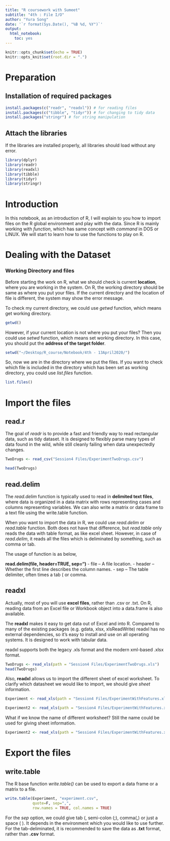 ```yaml
---
title: "R coursework with Sumeet"
subtitle: "4th : File I/O"
author: "Yura Song"
date: '`r format(Sys.Date(), "%B %d, %Y")`'
output:
  html_notebook:
    toc: yes
---
```


```r
knitr::opts_chunk$set(echo = TRUE)
knitr::opts_knit$set(root.dir = ".")
```

# Preparation

## Installation of required packages

```r
install.packages(c("readr", "readxl")) # for reading files
install.packages(c("tibble", "tidyr")) # for changing to tidy data
install.packages("stringr") # for string manipulation
```

## Attach the libraries

If the libraries are installed properly, all libraries should load without any error.

```r
library(dplyr)
library(readr)
library(readxl)
library(tibble)
library(tidyr)
library(stringr)
```

# Introduction

In this notebook, as an introduction of R, I will explain to you how to import files on the R global environment and play with the data. Since R is mainly working with *function*, which has same concept with *command* in DOS or LINUX. We will start to learn how to use the functions to play on R.

# Dealing with the Dataset

### Working Directory and files
Before starting the work on R, what we should check is current **location**, where you are working in the system. On R, the working directory should be same as where you put your files. If the current directory and the location of file is different, the system may show the error message.

To check my current directory, we could use *getwd* function, which means get working directory.
```r
getwd()
```

However, if your current location is not where you put your files? Then you could use *setwd* function, which means set working directory. In this case, you should put the **address of the target folder**.
```r
setwd("~/Desktop/R_course/Notebook/4th - 13April2020/")
```

So, now we are in the directory where we put the files. If you want to check which file is included in the directory which has been set as working directory, you could use *list.files* function.
```r
list.files()
```

# Import the files

## read.r

The goal of *readr* is to provide a fast and friendly way to read rectangular data, such as tidy dataset. It is designed to flexibly parse many types of data found in the wild, while still cleanly failing when data unexpectedly changes.

```r
TwoDrugs <- read_csv("Session4 Files/ExperimentTwoDrugs.csv")
```

```r
head(TwoDrugs)
```

## read.delim

The *read.delim* function is typically used to read in **delimited text files**, where data is organized in a data matrix with rows representing cases and columns representing variables. We can also write a matrix or data frame to a text file using the write.table function. 

When you want to import the data in R, we could use *read.delim* or *read.table* function. Both does not have that difference, but *read.table* only reads the data with table format, as like excel sheet. However, in case of *read.delim*, it reads all the files which is deliminated by something, such as comma or tab. 

The usage of function is as below,

**read.delim(file, header=TRUE, sep="\t")**
  - file – A file location.
  - header – Whether the first line describes the column names.
  - sep – The table delimiter, often times a tab (\t) or comma.

## readxl

Actually, most of you will use **excel files**, rather than .csv or .txt. On R, reading data from an Excel file or Workbook object into a data.frame is also available. 

The **readxl** makes it easy to get data out of Excel and into R. Compared to many of the existing packages (e.g. gdata, xlsx, xlsReadWrite) readxl has no external dependencies, so it’s easy to install and use on all operating systems. It is designed to work with tabular data.

readxl supports both the legacy .xls format and the modern xml-based .xlsx format. 

```r
TwoDrugs <- read_xls(path = "Session4 Files/ExperimentTwoDrugs.xls")
head(TwoDrugs)
```

Also, **readxl** allows us to import the different sheet of excel worksheet. To clarify which datasheet we would like to import, we should give *sheet* information.

```r
Experiment <- read_xls(path = "Session4 Files/ExperimentWithFeatures.xls", sheet = 1)

Experiment2 <- read_xls(path = "Session4 Files/ExperimentWithFeatures.xls", sheet = 2)
```

What if we know the name of different worksheet? Still the name could be used for giving sheet information.
```r
Experiment2 <- read_xls(path = "Session4 Files/ExperimentWithFeatures.xls", sheet = "BadNaming")
```

# Export the files

## write.table

The R base function *write.table()* can be used to export a data frame or a matrix to a file.

```r
write.table(Experiment, "experiment.csv", 
            quote=F, sep=",",
            row.names = TRUE, col.names = TRUE)
```

For the *sep* option, we could give tab (\t), semi-colon (;), comma(,) or just a space ( ). It depends in the environment which you would like to use further. For the tab-deliminated, it is recommended to save the data as **.txt** format, rather than **.csv** format.

